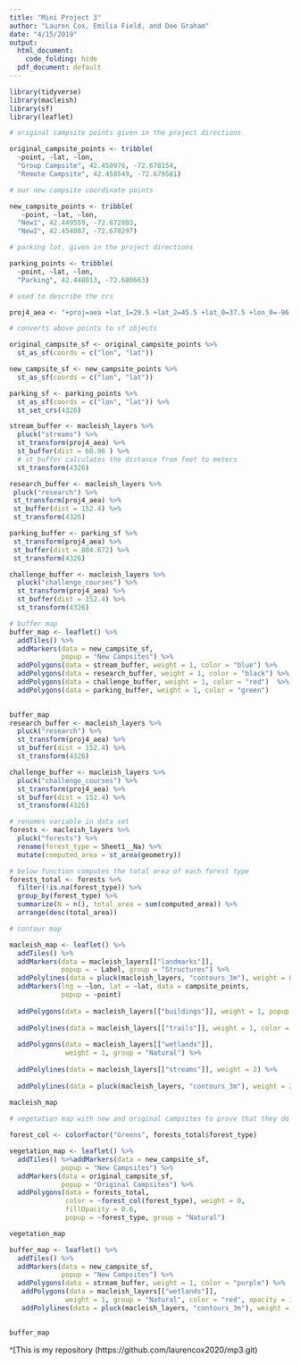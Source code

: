 ```yaml
---
title: "Mini Project 3"
author: "Lauren Cox, Emilia Field, and Dee Graham"
date: "4/15/2019"
output:
  html_document:
    code_folding: hide
  pdf_document: default
---
```


```r
library(tidyverse)
library(macleish)
library(sf)
library(leaflet)
```

```r
# original campsite points given in the project directions

original_campsite_points <- tribble(
  ~point, ~lat, ~lon,
  "Group Campsite", 42.450976, -72.678154,
  "Remote Campsite", 42.458549, -72.679581)

# our new campsite coordinate points

new_campsite_points <- tribble(
   ~point, ~lat, ~lon,
  "New1", 42.449559, -72.672803,
  "New2", 42.454087, -72.678297)

# parking lot, given in the project directions

parking_points <- tribble(
  ~point, ~lat, ~lon,
  "Parking", 42.448013, -72.680663)

# used to describe the crs

proj4_aea <- "+proj=aea +lat_1=29.5 +lat_2=45.5 +lat_0=37.5 +lon_0=-96 +x_0=0 +y_0=0 +ellps=GRS80 +datum=NAD83 +units=m +no_defs"
```

```r
# converts above points to sf objects

original_campsite_sf <- original_campsite_points %>%
  st_as_sf(coords = c("lon", "lat"))

new_campsite_sf <- new_campsite_points %>%
  st_as_sf(coords = c("lon", "lat"))

parking_sf <- parking_points %>%
  st_as_sf(coords = c("lon", "lat")) %>%
  st_set_crs(4326)
```

```r
stream_buffer <- macleish_layers %>%
  pluck("streams") %>%
  st_transform(proj4_aea) %>%
  st_buffer(dist = 60.96 ) %>%
  # st_buffer calculates the distance from feet to meters
  st_transform(4326)
```

```r
research_buffer <- macleish_layers %>%
 pluck("research") %>%
 st_transform(proj4_aea) %>%
 st_buffer(dist = 152.4) %>%
 st_transform(4326)
```

```r
parking_buffer <- parking_sf %>%
 st_transform(proj4_aea) %>%
 st_buffer(dist = 804.672) %>%
 st_transform(4326)
```

```r
challenge_buffer <- macleish_layers %>%
  pluck("challenge_courses") %>%
  st_transform(proj4_aea) %>%
  st_buffer(dist = 152.4) %>%
  st_transform(4326) 
```

```r
# buffer map
buffer_map <- leaflet() %>%
  addTiles() %>%
  addMarkers(data = new_campsite_sf,
             popup = "New Campsites") %>%
  addPolygons(data = stream_buffer, weight = 1, color = "blue") %>%
  addPolygons(data = research_buffer, weight = 1, color = "black") %>%
  addPolygons(data = challenge_buffer, weight = 1, color = "red")  %>%
  addPolygons(data = parking_buffer, weight = 1, color = "green")
  

buffer_map
research_buffer <- macleish_layers %>%
  pluck("research") %>%
  st_transform(proj4_aea) %>%
  st_buffer(dist = 152.4) %>% 
  st_transform(4326)
```

```r
challenge_buffer <- macleish_layers %>%
  pluck("challenge_courses") %>%
  st_transform(proj4_aea) %>%
  st_buffer(dist = 152.4) %>% 
  st_transform(4326)
```

```r
# renames variable in data set 
forests <- macleish_layers %>%
  pluck("forests") %>%
  rename(forest_type = Sheet1__Na) %>%
  mutate(computed_area = st_area(geometry))

# below function computes the total area of each forest type
forests_total <- forests %>%
  filter(!is.na(forest_type)) %>%
  group_by(forest_type) %>%
  summarize(N = n(), total_area = sum(computed_area)) %>%
  arrange(desc(total_area))
```

```r
# contour map 

macleish_map <- leaflet() %>%
  addTiles() %>%
  addMarkers(data = macleish_layers[["landmarks"]], 
             popup = ~ Label, group = "Structures") %>%
  addPolylines(data = pluck(macleish_layers, "contours_3m"), weight = 0.8) %>%
  addMarkers(lng = ~lon, lat = ~lat, data = campsite_points,
             popup = ~point)
  
  addPolygons(data = macleish_layers[["buildings"]], weight = 1, popup = ~name, color = "black") %>%
  
  addPolylines(data = macleish_layers[["trails"]], weight = 1, color = "brown") %>%
  
  addPolygons(data = macleish_layers[["wetlands"]], 
              weight = 1, group = "Natural") %>%
  
  addPolylines(data = macleish_layers[["streams"]], weight = 2) %>%
  
  addPolylines(data = pluck(macleish_layers, "contours_3m"), weight = 2) 
  
macleish_map
```

```r
# vegetation map with new and original campsites to prove that they do not share the same forest 

forest_col <- colorFactor("Greens", forests_total$forest_type)

vegetation_map <- leaflet() %>%
  addTiles() %>%addMarkers(data = new_campsite_sf,
             popup = "New Campsites") %>%
  addMarkers(data = original_campsite_sf,
             popup = "Original Campsites") %>%
  addPolygons(data = forests_total, 
              color = ~forest_col(forest_type), weight = 0, 
              fillOpacity = 0.6,
              popup = ~forest_type, group = "Natural")

vegetation_map
```


```r
buffer_map <- leaflet() %>%
  addTiles() %>%
  addMarkers(data = new_campsite_sf,
             popup = "New Campsites") %>%
  addPolygons(data = stream_buffer, weight = 1, color = "purple") %>%
   addPolygons(data = macleish_layers[["wetlands"]], 
              weight = 1, group = "Natural", color = "red", opacity = 1) %>%
   addPolylines(data = pluck(macleish_layers, "contours_3m"), weight = 0.8)
  

buffer_map
```

^[This is my repository (https://github.com/laurencox2020/mp3.git)